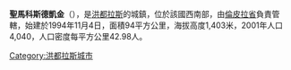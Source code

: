 
{{Infobox settlement
|official_name          = San Marcos de Caiquín
|image_skyline          = San Marcos Caiquin,Lempira 1.JPG
|imagesize              = 
|image_caption          = Arriving in Town
|image_map              = 
|map_caption            = 
|pushpin_map            = Honduras
|pushpin_map_caption    = Location in Honduras
|subdivision_type       = 国家
|subdivision_name       = {{HON}}
|subdivision_type1      = 省
|subdivision_name1      = [[倫皮拉省|倫皮拉省]]
|subdivision_type2      = 
|subdivision_name2      = 
|government_type        = 
|leader_title           = 
|leader_name            = 
|established_title      = 设市
|established_date       = {{start date and years ago|1994|11|4|df=y}}
|area_magnitude         = 
|area_total_km2         = 94
|population_as_of       = 2015
|population_note        =
|settlement_type        = Municipality<!--For Town or Village (Leave blank for the default City)--> 
|population_total       = 5816
|population_density     = 
|population_density_km2 = auto
|timezone               = 
|utc_offset             = 
|timezone_DST           = 
|utc_offset_DST         = 
|coordinates            = {{coord|14|25|N|88|36|W|display=it}}
|elevation              = 
|website                = 
|footnotes              = 
}}
'''聖馬科斯德凱金'''（{{lang-es|San Marcos de Caiquín}}），是[[洪都拉斯|洪都拉斯]]的城鎮，位於該國西南部，由[[倫皮拉省|倫皮拉省]]負責管轄，始建於1994年11月4日，面積94平方公里，海拔高度1,403米，2001年人口4,040，人口密度每平方公里42.98人。

{{Honduras-geo-stub}}
[[Category:洪都拉斯城市|Category:洪都拉斯城市]]
